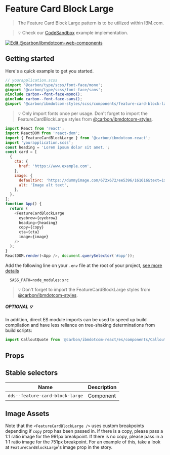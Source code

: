 
# Feature Card Block Large

> The Feature Card Block Large pattern is to be utilized within IBM.com.

> 💡 Check our
> [CodeSandbox](https://githubbox.com/carbon-design-system/carbon-for-ibm-dotcom/tree/master/packages/react/examples/codesandbox/components/FeatureCardBlockLarge)
> example implementation.

[![Edit @carbon/ibmdotcom-web-components](https://codesandbox.io/static/img/play-codesandbox.svg)](https://githubbox.com/carbon-design-system/carbon-for-ibm-dotcom/tree/master/packages/react/examples/codesandbox/components/FeatureCardBlockLarge)

## Getting started

Here's a quick example to get you started.

```scss
// yourapplication.scss
@import '@carbon/type/scss/font-face/mono';
@import '@carbon/type/scss/font-face/sans';
@include carbon--font-face-mono();
@include carbon--font-face-sans();
@import '@carbon/ibmdotcom-styles/scss/components/feature-card-block-large/feature-card-block-large.scss';
```

> 💡 Only import fonts once per usage. Don't forget to import the
> FeatureCardBlockLarge styles from
> [@carbon/ibmdotcom-styles](https://github.com/carbon-design-system/carbon-for-ibm-dotcom/blob/master/packages/styles).

```javascript
import React from 'react';
import ReactDOM from 'react-dom';
import { FeatureCardBlockLarge } from '@carbon/ibmdotcom-react';
import 'yourapplication.scss';
const heading = 'Lorem ipsum dolor sit amet.';
const card = [
  {
    cta: {
      href: 'https://www.example.com',
    },
    image: {
      defaultSrc: 'https://dummyimage.com/672x672/ee5396/161616&text=1x1',
      alt: 'Image alt text',
    },
  },
];
function App() {
  return (
    <FeatureCardBlockLarge
      eyebrow={eyebrow}
      heading={heading}
      copy={copy}
      cta={cta}
      image={image}
    />
  );
}
ReactDOM.render(<App />, document.querySelector('#app'));
```

Add the following line on your `.env` file at the root of your project,
[see more details](https://github.com/carbon-design-system/carbon-for-ibm-dotcom/tree/master/packages/styles#usage)

```
  SASS_PATH=node_modules:src
```

> 💡 Don't forget to import the FeatureCardBlockLarge styles from
> [@carbon/ibmdotcom-styles](https://github.com/carbon-design-system/carbon-for-ibm-dotcom/blob/master/packages/styles).

##### OPTIONAL 💡

In addition, direct ES module imports can be used to speed up build compilation and have less reliance on tree-shaking determinations from build scripts:

````js
import CalloutQuote from '@carbon/ibmdotcom-react/es/components/CalloutQuote/CalloutQuote';
````

## Props

<Props of={FeatureCardBlockLarge} />

## Stable selectors

| Name                            | Description |
| ------------------------------- | ----------- |
| `dds--feature-card-block-large` | Component   |

## Image Assets

Note that the `<FeatureCardBlockLarge />` uses custom breakpoints depending if
`copy` prop has been passed in. If there is a copy, please pass a 1:1 ratio
image for the 991px breakpoint. If there is no copy, please pass in a 1:1 ratio
image for the 751px breakpoint. For an example of this, take a look at
`FeatureCardBlockLarge`'s image prop in the story.

<Description markdown={contributing} />

